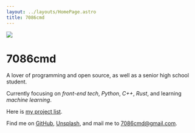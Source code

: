 ```yaml
---
layout: ../layouts/HomePage.astro
title: 7086cmd
---
```


<img
  src="/avatar.jpg"
  class="rounded-50% w-45% min-w-200px shadow-xl hover:shadow-2xl my-10px float-right"
/>

<h1 class="text-2.8rem border-0 border-l-3px pl-1.05rem border-solid border-mid-gray">
  7086cmd
</h1>


<Type client:load />

A lover of programming and open source, as well as a senior high school student.

Currently focusing on _front-end tech_, _Python_, _C++_, _Rust_, and learning _machine learning_.

Here is [<span class="i-lucide-box badge-icon-down mx-2px"></span>my project list](/projects).

Find me on [<span class="i-lucide-github badge-icon m1-2px translate-y-2px"></span>GitHub](https://github.com/7086cmd), [<span class="i-tabler-brand-unsplash badge-icon-down mr-2px"></span>Unsplash](https://upsplash.com/@zheheng_zhang), and mail me to <u><span class="i-lucide-mailbox badge-icon-down mr-2px"></span>7086cmd@gmail.com</u>.
